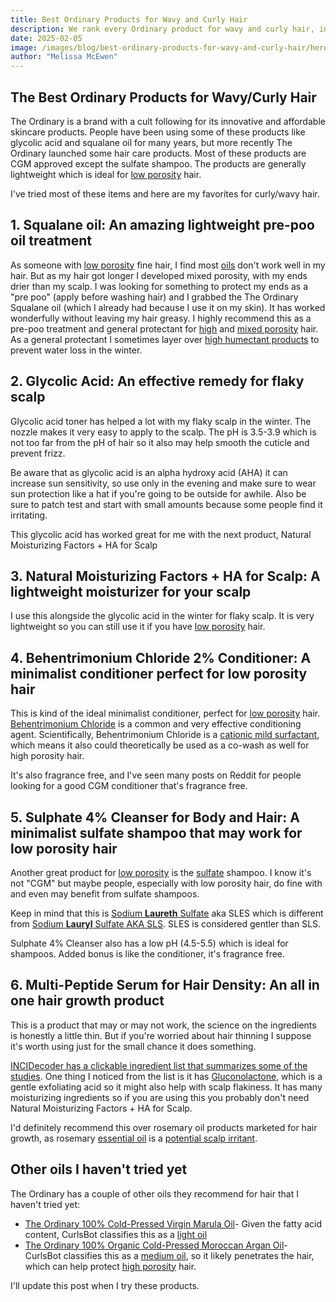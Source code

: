 ```yaml
---
title: Best Ordinary Products for Wavy and Curly Hair
description: We rank every Ordinary product for wavy and curly hair, including shampoos, serums, oils, and conditioners.
date: 2025-02-05
image: /images/blog/best-ordinary-products-for-wavy-and-curly-hair/hero.png
author: "Melissa McEwen"
---
```


<Affiliate />

<TableOfContents />

## The Best Ordinary Products for Wavy/Curly Hair

The Ordinary is a brand with a cult following for its innovative and affordable skincare products. People have been using some of these products like glycolic acid and squalane oil for many years, but more recently The Ordinary launched some hair care products. Most of these products are CGM approved except the sulfate shampoo. The products are generally lightweight which is ideal for [low porosity](/porosity/low-porosity) hair.

I've tried most of these items and here are my favorites for curly/wavy hair.

## 1. Squalane oil: An amazing lightweight pre-poo oil treatment

As someone with [low porosity](/porosity/low-porosity) fine hair, I find most [oils](/groups/oils) don't work well in my hair. But as my hair got longer I developed mixed porosity, with my ends drier than my scalp. I was looking for something to protect my ends as a "pre poo" (apply before washing hair) and I grabbed the The Ordinary Squalane oil (which I already had because I use it on my skin). It has worked wonderfully without leaving my hair greasy. I highly recommend this as a pre-poo treatment and general protectant for [high](/porosity/high-porosity) and [mixed porosity](/porosity/mixed-porosity) hair. As a general protectant I sometimes layer over [high humectant products](/groups/humectants) to prevent water loss in the winter.

<BlogProduct
  name="The Ordinary 100% Plant-Derived Squalane"
  subtitle="A lightweight oil that's perfect for pre-poo treatments"
  image="/images/blog/best-ordinary-products-for-wavy-and-curly-hair/squalane.jpeg"
  ingredients="Squalane"
  siliconeFree
  sulfateFree
  cgmApproved
  buyLink="https://theordinary.com/en-us/100-plant-derived-squalane-face-oil-100398.html"
  buyText="The Ordinary"
  amazonLink="https://amzn.to/4aMfaSl"
/>


## 2. Glycolic Acid: An effective remedy for flaky scalp

Glycolic acid toner has helped a lot with my flaky scalp in the winter. The nozzle makes it very easy to apply to the scalp. The pH is  3.5-3.9 which is not too far from the pH of hair so it also may help smooth the cuticle and prevent frizz.

Be aware that as glycolic acid is an alpha hydroxy acid (AHA) it can increase sun sensitivity, so use only in the evening and make sure to wear sun protection like a hat if you're going to be outside for awhile. Also be sure to patch test and start with small amounts because some people find it irritating.

This glycolic acid has worked great for me with the next product, Natural Moisturizing Factors + HA for Scalp


<BlogProduct
  name="The Ordinary Glycolic Acid 7% Exfoliating Toner"
  subtitle="Can be used as a flaky scalp treatment"
  image="/images/blog/best-ordinary-products-for-wavy-and-curly-hair/glycolic.png"
  ingredients="Aqua (Water), Glycolic Acid, Rosa Damascena Flower Water, Centaurea Cyanus Flower Water, Aloe Barbadensis Leaf Water, Propanediol, Glycerin, Triethanolamine, Aminomethyl Propanol, Panax Ginseng Root Extract, Tasmannia Lanceolata Fruit/Leaf Extract, Aspartic Acid, Alanine, Glycine, Serine, Valine, Isoleucine, Proline, Threonine, Histidine, Phenylalanine, Glutamic Acid, Arginine, Pca, Sodium Pca, Sodium Lactate, Fructose, Glucose, Sucrose, Urea, Hexyl Nicotinate, Dextrin, Citric Acid, Polysorbate 20, Gellan Gum, Trisodium Ethylenediamine Disuccinate, Sodium Chloride, Hexylene Glycol, Potassium Sorbate, Sodium Benzoate, 1,2-Hexanediol, Caprylyl Glycol. "
  siliconeFree
  sulfateFree
  cgmApproved
  buyLink="https://theordinary.com/en-us/glycolic-acid-7-exfoliating-toner-100418.html"
  buyText="The Ordinary"
  amazonLink="https://amzn.to/3CMuIJj"
/>

## 3. Natural Moisturizing Factors + HA for Scalp: A lightweight moisturizer for your scalp

I use this alongside the glycolic acid in the winter for flaky scalp. It is very lightweight so you can still use it if you have [low porosity](/porosity/low-porosity) hair.

<BlogProduct
  name="The Ordinary Natural Moisturizing Factors + HA for Scalp"
  subtitle="Helps keep the scalp from getting dry without any heavy ingredients"
  image="/images/blog/best-ordinary-products-for-wavy-and-curly-hair/ha.jpeg"
  ingredients="Aqua (Water), Squalane, C12-13 Alkyl Glyceryl Hydrolyzed Hyaluronate, Arginine, Aspartic Acid, Glycine, Alanine, Serine, Valine, Isoleucine, Proline, Threonine, Histidine, Phenylalanine, Glutamic Acid, Glucose, Fructose, Sucrose, PCA, Sodium PCA, Zinc PCA, Magnesium PCA, Manganese PCA, Urea, Sodium Lactate, Lactic Acid, Hexyl Nicotinate, Lauryl Glucoside, Myristyl Glucoside, Polyglyceryl-6 Laurate, Isoceteth-20, Dextrin, Hexylene Glycol, Potassium Sorbate, Phenoxyethanol, Chlorphenesin."
  siliconeFree
  sulfateFree
  cgmApproved
  buyLink="https://theordinary.com/en-us/natural-moisturizing-factors-ha-for-scalp-hair-scalp-treatment-100422.html"
  buyText="The Ordinary"
  amazonLink="https://amzn.to/4hqGzvY"
/>


## 4. Behentrimonium Chloride 2% Conditioner: A minimalist conditioner perfect for low porosity hair

This is kind of the ideal minimalist conditioner, perfect for [low porosity](/porosity/low-porosity) hair. [Behentrimonium Chloride](/groups/surfactants) is a common  and very effective conditioning agent. Scientifically, Behentrimonium Chloride is a [cationic mild surfactant](/groups/surfactants), which means it also could theoretically be used as a co-wash as well for high porosity hair.

It's also fragrance free, and I've seen many posts on Reddit for people looking for a good CGM conditioner that's fragrance free.


<BlogProduct
  name="Behentrimonium Chloride 2% Conditioner"
  subtitle="A minimalist conditioner perfect for low porosity/wavy hair"
  image="/images/blog/best-ordinary-products-for-wavy-and-curly-hair/conditioner.png"
  ingredients="Aqua (Water), Cetearyl Alcohol, Behentrimonium Chloride, Cyamopsis Tetragonoloba (Guar) Gum, Phytic Acid, Phenoxyethanol, Chlorphenesin."
  siliconeFree
  sulfateFree
  cgmApproved
  buyLink="https://theordinary.com/en-us/behentrimonium-chloride-2-conditioner-100409.html"
  buyText="The Ordinary"
  amazonLink="https://amzn.to/4hHQm02"
/>


## 5. Sulphate 4% Cleanser for Body and Hair: A minimalist sulfate shampoo that may work for low porosity hair

Another great product for [low porosity](/porosity/low-porosity) is the [sulfate](/groups/surfactants) shampoo. I know it's not "CGM" but maybe people, especially with low porosity hair, do fine with and even may benefit from sulfate shampoos.

Keep in mind that this is [Sodium **Laureth** Sulfate](/ingredients/sodium-laureth-sulfate) aka SLES which is different from [Sodium **Lauryl** Sulfate AKA SLS](/ingredients/sodium-lauryl-sulfate). SLES is considered gentler than SLS.

Sulphate 4% Cleanser also has a low pH (4.5-5.5) which is ideal for shampoos. Added bonus is like the conditioner, it's fragrance free.

<BlogProduct
  name="Sulphate 4% Cleanser for Body and Hair"
  subtitle="Minimalist sulfate shampoo that may work for low porosity hair"
  image="/images/blog/best-ordinary-products-for-wavy-and-curly-hair/sulfate.png"
  ingredients=" Aqua (Water), Sodium Laureth Sulfate, Polysorbate 20, Xanthan Gum, Tocopherol, Phytic Acid, Trisodium Ethylenediamine Disuccinate, Benzyl Alcohol, Ethylhexylglycerin, Phenoxyethanol, Chlorphenesin. "
  siliconeFree
  buyLink="https://theordinary.com/en-us/4-sulphate-cleanser-for-body-and-hair-shampoo-100399.html"
  buyText="The Ordinary"
  amazonLink="https://amzn.to/3Q8DsMQ"
/>


## 6. Multi-Peptide Serum for Hair Density: An all in one hair growth product

This is a product that may or may not work, the science on the ingredients is honestly a little thin. But if you're worried about hair thinning I suppose it's worth using just for the small chance it does something.

[INCIDecoder has a clickable ingredient list that summarizes some of the studies](https://incidecoder.com/products/the-ordinary-multi-peptide-serum-for-hair-density). One thing I noticed from the list is it has [Gluconolactone](https://incidecoder.com/ingredients/gluconolactone), which is a gentle exfoliating acid so it might also help with scalp flakiness.  It has many moisturizing ingredients so if you are using this you probably don't need Natural Moisturizing Factors + HA for Scalp.

I'd definitely recommend this over rosemary oil products marketed for hair growth, as rosemary [essential oil](/blog/essential-oils-vs-oils-for-hair) is a [potential scalp irritant](https://www.paulaschoice.com/ingredient-dictionary/ingredient-rosemary-oil.html).

<BlogProduct
  name="The Ordinary Multi-Peptide Serum for Hair Density"
  subtitle="An all in one hair growth product"
  image="/images/blog/best-ordinary-products-for-wavy-and-curly-hair/peptide.png"
  ingredients=" Aqua (Water), Propanediol, Butylene Glycol, Glycerin, Caffeine, Biotinoyl Tripeptide-1, Acetyl Tetrapeptide-3, Larix Europaea Wood Extract, Pisum Sativum Extract, Scutellaria Baicalensis Root Extract, Triticum Vulgare Germ Extract, Glycine Soja Germ Extract, Trifolium Pratense Flower Extract, Camellia Sinensis Leaf Extract, Apigenin, Oleanolic Acid, Arginine, Glycine, Calcium Gluconate, Zinc Chloride, Lactic Acid, Gluconolactone, Dextran, Maltodextrin, Hydroxyethylcellulose, Xanthan Gum, Pentylene Glycol, Dimethyl Isosorbide, Polysorbate 20, PPG-26-Buteth-26, PEG-40 Hydrogenated Castor Oil, Trisodium Ethylenediamine Disuccinate, Sodium Metabisulfite, Sodium Benzoate, Phenoxyethanol, Chlorphenesin. "
  siliconeFree
  sulfateFree
  cgmApproved
  buyLink="https://theordinary.com/en-us/multi-peptide-serum-for-hair-density-hair-scalp-treatment-100434.html"
  buyText="The Ordinary"
  amazonLink="https://amzn.to/3CxvRo9"
/>


## Other oils I haven't tried yet

The Ordinary has a couple of other oils they recommend for hair that I haven't tried yet:

- [The Ordinary 100% Cold-Pressed Virgin Marula Oil](https://theordinary.com/en-us/100-cold-pressed-virgin-marula-face-oil-100389.html)- Given the fatty acid content, CurlsBot classifies this as a [light oil](/groups/oils)
- [The Ordinary 100% Organic Cold-Pressed Moroccan Argan Oil](https://theordinary.com/en-us/100-organic-cold-pressed-moroccan-argan-face-oil-100393.html)- CurlsBot classifies this as a [medium oil](/groups/oils), so it likely penetrates the hair, which can help protect [high porosity](/porosity/high-porosity) hair.

I'll update this post when I try these products.
